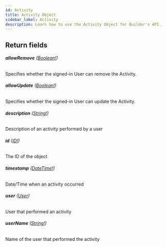 ```yaml
---
id: Activity
title: Activity Object
sidebar_label: Activity
description: Learn how to use the Activity Object for Builder's API.
---
```


## Return fields

###### <b>allowRemove</b> ([Boolean!](/self-managed/composer/builder/api/schema/scalar/Boolean.mdx))

Specifies whether the signed-in User can remove the Activity.

###### <b>allowUpdate</b> ([Boolean!](/self-managed/composer/builder/api/schema/scalar/Boolean.mdx))

Specifies whether the signed-in User can update the Activity.

###### <b>description</b> ([String!](/self-managed/composer/builder/api/schema/scalar/String.mdx))

Description of an activity performed by a user

###### <b>id</b> ([ID!](/self-managed/composer/builder/api/schema/scalar/ID.mdx))

The ID of the object

###### <b>timestamp</b> ([DateTime!](/self-managed/composer/builder/api/schema/scalar/DateTime.mdx))

Date/Time when an activity occurred

###### <b>user</b> ([User](/self-managed/composer/builder/api/schema/object/User.mdx))

User that performed an activity

###### <b>userName</b> ([String!](/self-managed/composer/builder/api/schema/scalar/String.mdx))

Name of the user that performed the activity
